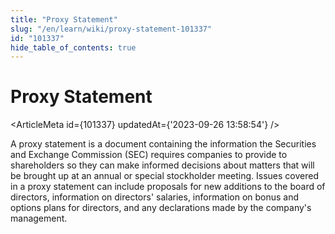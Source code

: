 ```yaml
---
title: "Proxy Statement"
slug: "/en/learn/wiki/proxy-statement-101337"
id: "101337"
hide_table_of_contents: true
---
```



# Proxy Statement

<ArticleMeta id={101337} updatedAt={'2023-09-26 13:58:54'} />
<div className='border-solid border-b border-t-0 my-4 border-[var(--ifm-color-gray-300)]' />

A proxy statement is a document containing the information the Securities and Exchange Commission (SEC) requires companies to provide to shareholders so they can make informed decisions about matters that will be brought up at an annual or special stockholder meeting. Issues covered in a proxy statement can include proposals for new additions to the board of directors, information on directors' salaries, information on bonus and options plans for directors, and any declarations made by the company's management.
